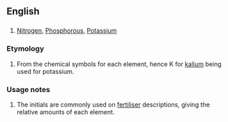 ==English==
==={{initialism}}===
{{infl|en|initialism}}
#[[Nitrogen]], [[Phosphorous]], [[Potassium]]
===Etymology===
#From the chemical symbols for each element, hence K for [[kalium]] being used for potassium.
===Usage notes===
#The initials are commonly used on [[fertiliser]] descriptions, giving the relative amounts of each element.